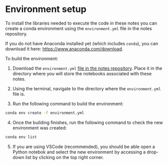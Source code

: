 # Environment setup

To install the libraries needed to execute the code in these notes you can create a conda environment using the `environment.yml` file in the notes repository. 

If you do not have Anaconda installed yet (which includes  `conda`), you can download it here: [https://www.anaconda.com/download](https://www.anaconda.com/download).

To build the environment:

1. Download the `environment.yml` [file in the notes repository](https://github.com/carmengg/eds-220-book/blob/main/environment.yml). Place it in the directory where you will store the notebooks associated with these notes.

2. Using the terminal, navigate to the directory where the `environment.yml` file is.

3. Run the following command to build the environment:

```bash
conda env create -f environment.yml
```

4. Once the building finishes, run the following command to check the new environment was created:

```bash
conda env list
```

5. If you are using VSCode (recommended), you should be able open a Python notebok and select the new environment by accessing a drop-down list by clicking on the top right corner. 



